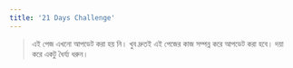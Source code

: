 ```yaml
---
title: '21 Days Challenge'
---
```


> এই পেজ এখনো আপডেট করা হয় নি। খুব দ্রুতই এই পেজের কাজ সম্পন্ন করে আপডেট করা হবে। দয়া করে একটু ধৈর্য্য ধরুন।

